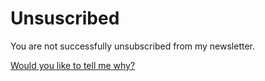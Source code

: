 # Unsuscribed

<article>

You are not successfully unsubscribed from my newsletter.

[Would you like to tell me why?](mailto:hello@sergiodxa.com?subject=Feedback)

</article>
